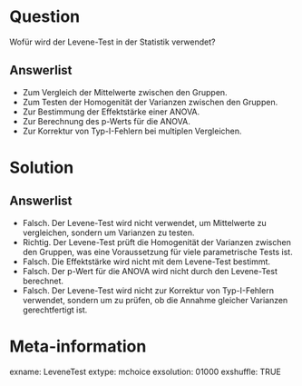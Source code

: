 Question
========

Wofür wird der Levene-Test in der Statistik verwendet?

Answerlist
----------

* Zum Vergleich der Mittelwerte zwischen den Gruppen.
* Zum Testen der Homogenität der Varianzen zwischen den Gruppen.
* Zur Bestimmung der Effektstärke einer ANOVA.
* Zur Berechnung des p-Werts für die ANOVA.
* Zur Korrektur von Typ-I-Fehlern bei multiplen Vergleichen.

Solution
========

Answerlist
----------

* Falsch. Der Levene-Test wird nicht verwendet, um Mittelwerte zu vergleichen, sondern um Varianzen zu testen.
* Richtig. Der Levene-Test prüft die Homogenität der Varianzen zwischen den Gruppen, was eine Voraussetzung für viele parametrische Tests ist.
* Falsch. Die Effektstärke wird nicht mit dem Levene-Test bestimmt.
* Falsch. Der p-Wert für die ANOVA wird nicht durch den Levene-Test berechnet.
* Falsch. Der Levene-Test wird nicht zur Korrektur von Typ-I-Fehlern verwendet, sondern um zu prüfen, ob die Annahme gleicher Varianzen gerechtfertigt ist.

Meta-information
================
exname: LeveneTest
extype: mchoice 
exsolution: 01000
exshuffle: TRUE
